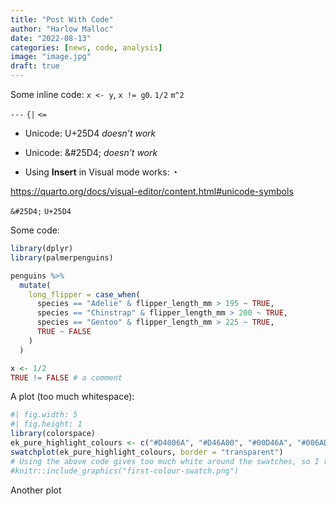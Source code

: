 ```yaml
---
title: "Post With Code"
author: "Harlow Malloc"
date: "2022-08-13"
categories: [news, code, analysis]
image: "image.jpg"
draft: true
---
```


Some inline code: `x <- y`, `x != g0`. `1/2` `m^2`

`---` `{|` `<=`

- Unicode: U+25D4 *doesn't work*

- Unicode: &#25D4; *doesn't work*

- Using **Insert** in Visual mode works: ◔

<https://quarto.org/docs/visual-editor/content.html#unicode-symbols>

`&#25D4;` `U+25D4`

Some code:

```r
library(dplyr)
library(palmerpenguins)

penguins %>%
  mutate(
    long_flipper = case_when(
      species == "Adelie" & flipper_length_mm > 195 ~ TRUE,
      species == "Chinstrap" & flipper_length_mm > 200 ~ TRUE,
      species == "Gentoo" & flipper_length_mm > 225 ~ TRUE,
      TRUE ~ FALSE
    )
  )

x <- 1/2 
TRUE != FALSE # a comment

```

A plot (too much whitespace):

```r
#| fig.width: 5
#| fig.height: 1
library(colorspace)
ek_pure_highlight_colours <- c("#D4006A", "#D46A00", "#00D46A", "#006AD4", "#6A00D4")
swatchplot(ek_pure_highlight_colours, border = "transparent") 
# Using the above code gives too much white around the swatches, so I ran the code, took a screen shot to crop it, then include that image back in.
#knitr::include_graphics("first-colour-swatch.png")
```

Another plot

